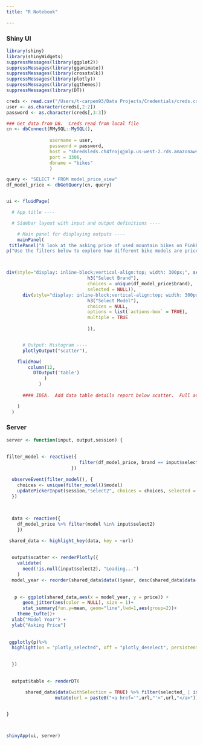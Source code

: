 ```yaml
---
title: "R Notebook"

---
```


### Shiny UI
```r
library(shiny)
library(shinyWidgets)
suppressMessages(library(ggplot2))
suppressMessages(library(gganimate))
suppressMessages(library(crosstalk))
suppressMessages(library(plotly))
suppressMessages(library(ggthemes))
suppressMessages(library(DT))

creds <- read.csv("/Users/t-carpen93/Data Projects/Credentials/creds.csv")
user <- as.character(creds[,2:2])
password <- as.character(creds[,3:3])

### Get data from DB.  Creds read from local file
cn <- dbConnect(RMySQL::MySQL(), 
          
                username = user, 
                password = password, 
                host = "shredsleds.ch4frojqjmlp.us-west-2.rds.amazonaws.com", 
                port = 3306,
                dbname = "bikes"
                )

query <- "SELECT * FROM model_price_view"
df_model_price <- dbGetQuery(cn, query)


ui <- fluidPage(

  # App title ----

  # Sidebar layout with input and output definitions ----

    # Main panel for displaying outputs ----
    mainPanel(
 titlePanel("A look at the asking price of used mountain bikes on Pinkbike.com"),
p("Use the filters below to explore how different bike models are priced and how asking-prices depreciate over time. Drag your cursor over specific points on the scatter plot to filter the table below it.  Double click anywhere in the chart to reset the filter"),



div(style="display: inline-block;vertical-align:top; width: 300px;", selectInput("select1", 
                              h3("Select Brand"), 
                              choices = unique(df_model_price$brand),
                              selected = NULL)),
      div(style="display: inline-block;vertical-align:top; width: 300px;",pickerInput("select2", 
                              h3("Select Model"),
                              choices = NULL,
                              options = list(`actions-box` = TRUE),
                              multiple = TRUE
                           
                              )),


      # Output: Histogram ----
      plotlyOutput("scatter"),

    fluidRow(
        column(12,
          DTOutput('table')
              )
            )
      
      #### IDEA.  Add data table details report below scatter.  Full add, make, model, location, year, price below average, 

    )
  )

```

### Server 
```r
server <- function(input, output,session) {
  
  
filter_model <- reactive({
                           filter(df_model_price, brand == input$select1)
                        })
   
  observeEvent(filter_model(), {
    choices <- unique(filter_model()$model)
    updatePickerInput(session,"select2", choices = choices, selected = choices) 
  })

  
  
  data <- reactive({
    df_model_price %>% filter(model %in% input$select2)
    })

 shared_data <- highlight_key(data, key = ~url)
 
 
  output$scatter <- renderPlotly({
    validate(
      need(!is.null(input$select2), "Loading...")
    )
  model_year <- reorder(shared_data$data()$year, desc(shared_data$data()$year))
    
  
   p <- ggplot(shared_data,aes(x = model_year, y = price)) + 
      geom_jitter(aes(color = NULL), size = 1)+
      stat_summary(fun.y=mean, geom="line",lwd=1,aes(group=2))+
    theme_tufte()+
  xlab("Model Year") +
  ylab("Asking Price") 
   
   
 ggplotly(p)%>% 
  highlight(on = "plotly_selected", off = "plotly_deselect", persistent = FALSE) 
   

  })
  
  
  output$table <- renderDT(

       shared_data$data(withSelection = TRUE) %>% filter(selected_ | is.na(selected_)) %>% 
                  mutate(url = paste0("<a href='",url,"'>",url,"</a>")),escape = FALSE) 
   

}




```

```r
shinyApp(ui, server)
```